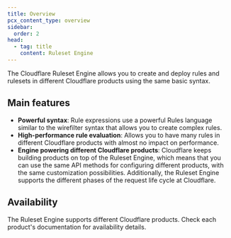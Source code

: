 ```yaml
---
title: Overview
pcx_content_type: overview
sidebar:
  order: 2
head:
  - tag: title
    content: Ruleset Engine
---
```



The Cloudflare Ruleset Engine allows you to create and deploy rules and rulesets in different Cloudflare products using the same basic syntax.

## Main features

- **Powerful syntax**: Rule expressions use a powerful Rules language similar to the wirefilter syntax that allows you to create complex rules.
- **High-performance rule evaluation**: Allows you to have many rules in different Cloudflare products with almost no impact on performance.
- **Engine powering different Cloudflare products**: Cloudflare keeps building products on top of the Ruleset Engine, which means that you can use the same API methods for configuring different products, with the same customization possibilities. Additionally, the Ruleset Engine supports the different phases of the request life cycle at Cloudflare.

## Availability

The Ruleset Engine supports different Cloudflare products. Check each product's documentation for availability details.
